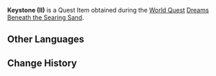 {{Item Infobox
|id           = 120117
|image        = Item Keystone.png
|type         = Quest Items
|description  = A stone slate with some kind of power remaining within it. It can be used to open nearby paths. Well, one might suppose that this is some ancient key, right?
|source1      = 
|source2      = 
|source3      = 
|source4      = 
|source5      = 
}}
'''Keystone (II)''' is a Quest Item obtained during the [[World Quest]] [[Dreams Beneath the Searing Sand]].
<!--
==Location==
<gallery hideaddbutton="true" captionalign="center">

</gallery>
-->
==Other Languages==
{{Other Languages
|default_hidden = 1
|en      = Keystone (II)
|zhs     = 锁钥之石・其二
|zhs_rm  = Suǒyào zhī Shí - Qí Èr
|zht     = 鎖鑰之石・其二
|zht_rm  = Suǒyào zhī Shí - Qí Èr
|ja      = 鍵の石板・其の二
|ja_rm   = Kagi no Sekiban - Sono Ni
|ko      = 열쇠의 돌・두 번째
|es      = Llave de piedra (II)
|fr      = Pierre-clé II
|ru      = Замковый камень II
|th      = หินแห่งกุญแจ - 2
|th_rm   = 
|vi      = Đá Chìa Khóa II
|de      = Schlüsselstein II
|id      = Kunci Batu (II)
|pt      = Chave de Pedra II
|tr      = Kilit Taşı (II)
|it      = Chiave di volta (II)
}}

==Change History==
{{Change History|3.1}}